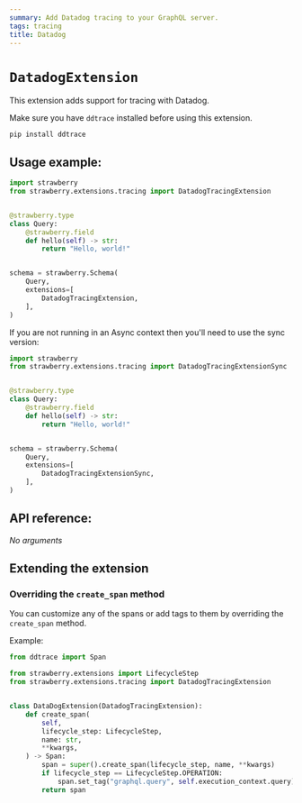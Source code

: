 ```yaml
---
summary: Add Datadog tracing to your GraphQL server.
tags: tracing
title: Datadog
---
```


# `DatadogExtension`

This extension adds support for tracing with Datadog.

<Note>


Make sure you have `ddtrace` installed before using this extension.

```shell
pip install ddtrace
```

</Note>


## Usage example:

```python
import strawberry
from strawberry.extensions.tracing import DatadogTracingExtension


@strawberry.type
class Query:
    @strawberry.field
    def hello(self) -> str:
        return "Hello, world!"


schema = strawberry.Schema(
    Query,
    extensions=[
        DatadogTracingExtension,
    ],
)
```

<Note>


If you are not running in an Async context then you'll need to use the sync
version:

```python
import strawberry
from strawberry.extensions.tracing import DatadogTracingExtensionSync


@strawberry.type
class Query:
    @strawberry.field
    def hello(self) -> str:
        return "Hello, world!"


schema = strawberry.Schema(
    Query,
    extensions=[
        DatadogTracingExtensionSync,
    ],
)
```

</Note>


## API reference:

*No arguments*

## Extending the extension

### Overriding the `create_span` method

You can customize any of the spans or add tags to them by overriding the
`create_span` method.

Example:

```python
from ddtrace import Span

from strawberry.extensions import LifecycleStep
from strawberry.extensions.tracing import DatadogTracingExtension


class DataDogExtension(DatadogTracingExtension):
    def create_span(
        self,
        lifecycle_step: LifecycleStep,
        name: str,
        **kwargs,
    ) -> Span:
        span = super().create_span(lifecycle_step, name, **kwargs)
        if lifecycle_step == LifecycleStep.OPERATION:
            span.set_tag("graphql.query", self.execution_context.query)
        return span
```